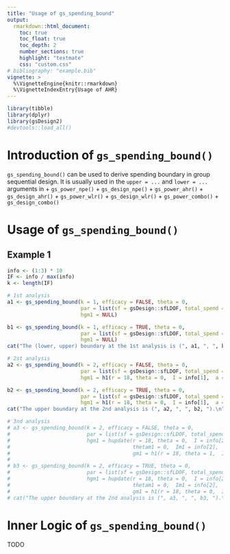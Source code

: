 ```yaml
---
title: "Usage of gs_spending_bound"
output:
  rmarkdown::html_document:
    toc: true
    toc_float: true
    toc_depth: 2
    number_sections: true
    highlight: "textmate"
    css: "custom.css"
# bibliography: "example.bib"
vignette: >
  %\VignetteEngine{knitr::rmarkdown}
  %\VignetteIndexEntry{Usage of AHR}
---
```


```r
library(tibble)
library(dplyr)
library(gsDesign2)
#devtools::load_all()
```

# Introduction of `gs_spending_bound()`

`gs_spending_bound()` can be used to derive spending boundary in group sequential design. It is usually used in the `upper = ...` and `lower = ...` arguments in 
+ `gs_power_npe()`
+ `gs_design_npe()`
+ `gs_power_ahr()`
+ `gs_design_ahr()`
+ `gs_power_wlr()`
+ `gs_design_wlr()`
+ `gs_power_combo()`
+ `gs_design_combo()`

# Usage of `gs_spending_bound()`

## Example 1


```r
info <- (1:3) * 10
IF <- info / max(info)
k <- length(IF)

# 1st analysis
a1 <- gs_spending_bound(k = 1, efficacy = FALSE, theta = 0,
                        par = list(sf = gsDesign::sfLDOF, total_spend = 0.025, timing = IF, param = NULL), 
                        hgm1 = NULL)

b1 <- gs_spending_bound(k = 1, efficacy = TRUE, theta = 0,
                        par = list(sf = gsDesign::sfLDOF, total_spend = 0.025, timing = IF, param = NULL), 
                        hgm1 = NULL)
cat("The (lower, upper) boundary at the 1st analysis is (", a1, ", ", b1, ").\n")

# 2st analysis
a2 <- gs_spending_bound(k = 2, efficacy = FALSE, theta = 0,
                        par = list(sf = gsDesign::sfLDOF, total_spend = 0.025, timing = IF, param = NULL), 
                        hgm1 = h1(r = 18, theta = 0,  I = info[1],  a = a1, b = b1))

b2 <- gs_spending_bound(k = 2, efficacy = TRUE, theta = 0,
                        par = list(sf = gsDesign::sfLDOF, total_spend = 0.025, timing = IF, param = NULL), 
                        hgm1 = h1(r = 18, theta = 0,  I = info[1],  a = a1, b = b1))
cat("The upper boundary at the 2nd analysis is (", a2, ", ", b2, ").\n")

# 3nd analysis
# a3 <- gs_spending_bound(k = 2, efficacy = FALSE, theta = 0,
#                         par = list(sf = gsDesign::sfLDOF, total_spend = 0.025, timing = IF, param = NULL), 
#                         hgm1 = hupdate(r = 18, theta = 0,  I = info[2],  a = a2, b = b2, 
#                                        thetam1 = 0,  Im1 = info[2],  
#                                        gm1 = h1(r = 18, theta = 1,  I = info[1],  a = a1, b = b1)))
# 
# b3 <- gs_spending_bound(k = 2, efficacy = TRUE, theta = 0,
#                         par = list(sf = gsDesign::sfLDOF, total_spend = 0.025, timing = IF, param = NULL), 
#                         hgm1 = hupdate(r = 18, theta = 0,  I = info[2],  a = a2, b = b2, 
#                                        thetam1 = 0,  Im1 = info[2],  
#                                        gm1 = h1(r = 18, theta = 0,  I = info[1],  a = a1, b = b1)))
# cat("The upper boundary at the 2nd analysis is (", a3, ", ", b3, ").\n")
```



# Inner Logic of `gs_spending_bound()`

TODO


